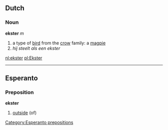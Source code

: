 ==Dutch==
===Noun===
'''ekster''' ''m''

# a type of [[bird]] from the [[crow]] family: a [[magpie]]
#''hij steelt als een ekster''

[[nl:ekster]]
[[pl:Ekster]]
----
==Esperanto==
===Preposition===
'''ekster'''
# [[outside]] (of)
[[Category:Esperanto prepositions]]